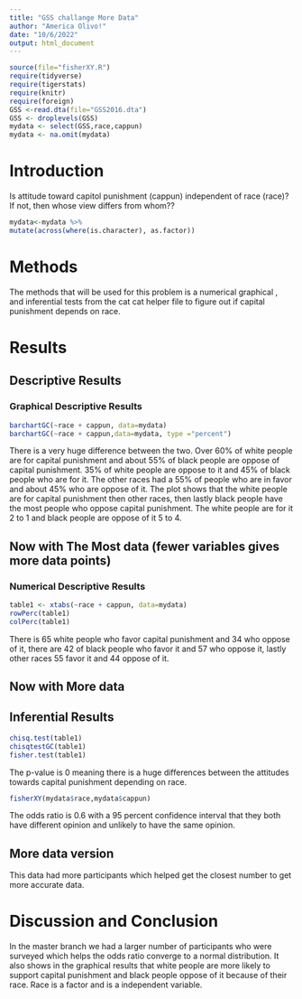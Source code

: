 ```yaml
---
title: "GSS challange More Data"
author: "America Olivo!"
date: "10/6/2022"
output: html_document
---
```








```r
source(file="fisherXY.R")
require(tidyverse)
require(tigerstats)
require(knitr)
require(foreign)
GSS <-read.dta(file="GSS2016.dta")
GSS <- droplevels(GSS)
mydata <- select(GSS,race,cappun)
mydata <- na.omit(mydata)
```

# Introduction

<!--In this section you explain what you are trying to show.  Where did the data come from?  What is the research or other question you are trying to answer?.  If you skimp in this section expect to be marked down in your grade. Paint a picture of the project a couple of paragraphs is expected!-->

Is attitude toward capitol punishment (cappun) independent of race (race)?
If not, then whose view differs from whom??

```r
mydata<-mydata %>% 
mutate(across(where(is.character), as.factor))
```
# Methods
<!--Decide on your methods:  use "variable analysis" or other appropriate descriptors.  Make sure to choose at least one graphical method and at least one numerical method. Discuss what data manipulations may be needed for example subsetting or other binning procedures and what sort of graphical displays and inferential tools will be used!-->

The methods that will be used for this problem is a numerical graphical , and inferential tests from the cat cat helper file to figure out if capital punishment depends on race. 

# Results

<!--Divide this section into two sub-sections:  One for your descriptive  results and one for your inferential results.!-->
## Descriptive Results

### Graphical Descriptive Results

<!--Graphical results here.  Make sure to show your code.  Provide appropriate labels for axes, giving units if possible, and provide a good title for the graph, too.  Use the graphical results to describe the patterns if any that exist in the data as focused toward the research question. Bottom line is to explain the features of the graph that are relevant to conforming or departing to what is expected by your null hypothesis !-->

```r
barchartGC(~race + cappun, data=mydata)
barchartGC(~race + cappun,data=mydata, type ="percent")
```

There is a very huge difference between the two. Over 60% of white people are for capital punishment and about 55% of black people are oppose of capital punishment. 35% of white people are oppose to it and 45% of black people who are for it. The other races had a 55% of people who are in favor and about 45% who are oppose of it. The plot shows that the white people are for capital punishment then other races, then lastly black people have the most people who oppose capital punishment. The white people are for it 2 to 1 and black people are oppose of it 5 to 4. 

## Now with The Most data (fewer variables gives more data points)



### Numerical Descriptive Results

<!--Numerical results go here. Use the numerical results to describe the patterns if any that exist in the data as focused toward the research question!-->

```r
table1 <- xtabs(~race + cappun, data=mydata)
rowPerc(table1)
colPerc(table1)
```

There is 65 white people who favor capital punishment and 34 who oppose of it, there are 42 of black people who favor it and 57 who oppose it, lastly other races 55 favor it and 44 oppose of it.

## Now with More data



## Inferential Results

<!--State hypothesis clearly.  Make sure your discussion of the inferential test covers all the aspects that the test output produces, such as test statistic, p-value etc.  Make a decision about the null hypothesis, explain the assumptions on which the selected test/procedure was based, and why the chosen procedure satisfys the assumptions and is appropriate to answer the research question!-->

```r
chisq.test(table1)
chisqtestGC(table1)
fisher.test(table1)
```
The p-value is 0 meaning there is a huge differences between the attitudes towards capital punishment depending on race.

```r
fisherXY(mydata$race,mydata$cappun)
```
The odds ratio is 0.6 with a 95 percent confidence interval that they both have different opinion and unlikely to have the same opinion. 


## More data version
This data had more participants which helped get the closest number to get  more accurate data. 

# Discussion and Conclusion

<!--Discussion and conclusion here.  If you found a relationship be sure to consider whether the relationship occurs because one of the variavbles causes the other, or whether they perhasps are related for some other reason.  Watch the chapter 6 videos from the GeorgeTown videos collection.!-->

In the master branch we had a larger number of participants who were surveyed which helps the odds ratio converge to a normal distribution. It also shows in the graphical results that white people are more likely to support capital punishment and black people oppose of it because of their race. Race is a factor and is a independent variable. 

